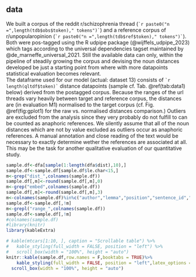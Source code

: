
## data
We built a corpus of the reddit r/schizophrenia thread (``` `r paste0("n =",length(tdb$obs$token)," tokens")` ```) and a reference corpus of r/unpopularopinion (``` `r paste0("n =",length(tdb$ref$token)," tokens")` ```). Both were pos-tagged using the R udpipe package (@wijffels_udpipe_2023) which tags according to the universal dependencies tagset maintained by @de_marneffe_universal_2021. Still the available data can only, within the pipeline of steadily growing the corpus and devising the noun distances developed be just a starting point from where with more datapoints statistical evaluation becomes relevant.  
The dataframe used for our model (actual: dataset 13) consists of ``` `r length(qltdf$token)` ``` distance datapoints (sample cf. Tab. \@ref(tab:data1) below) derived from the postagged corpus. Because the ranges of the url threads vary heavily between target and reference corpus, the distances are (in evaluation M1) normalised to the target corpus (cf. Fig. \@ref(fig:gplot1) for the raw vs. normalised distances comparison.) Outliers are excluded from the analysis since they very probably do not fulfill to can be counted as anaphoric references. We silently assume that all of the noun distances which are not by value excluded as outliers occur as anaphoric references. A manual annotation and close reading of the text would be necessary to exactly determine wether the references are associated at all. This may be the task for another qualitative evaluation of our quantitative study.


```r
sample.df<-dfa[sample(1:length(dfa$dist),10),]
sample.df<-sample.df[sample.df$le.char<15,]
m<-grep("dist_",colnames(sample.df))
sample.df[,m]<-round(sample.df[,m],0)
m<-grep("embed",colnames(sample.df))
sample.df[,m]<-round(sample.df[,m],3)
m<-colnames(sample.df)%in%c("author","lemma","position","sentence_id","text_id","is_anaphora","mention_order","le.char","next_position","xpos","next_url")
sample.df<-sample.df[,!m]
m<-grepl("range_",colnames(sample.df))
sample.df<-sample.df[,!m]
#colnames(sample.df)
#library(knitr)
library(kableExtra)

# kable(mtcars[1:10, ], caption = "Scrollable table") %>%
#   kable_styling(full_width = FALSE, position = "left") %>%
#   scroll_box(width = "100%", height = "auto")
knitr::kable(sample.df,row.names = F,booktabs = TRUE)%>%
    kable_styling(full_width = FALSE, position = "left",latex_options = "scale_down") %>%
  scroll_box(width = "100%", height = "auto")


```




